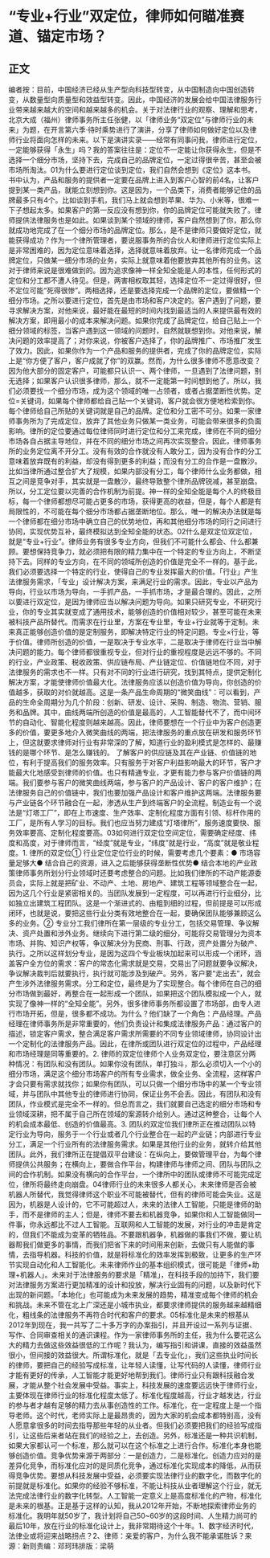 # “专业+行业”双定位，律师如何瞄准赛道、锚定市场？
## 正文
编者按：目前，中国经济已经从生产型向科技型转变，从中国制造向中国创造转变，从数量型向质量型和效益型转变。因此，中国经济的发展会给中国法律服务行业带来越来越大的空间和越来越多的机会。关于对法律行业的观察、理解和思考，北京大成（福州）律师事务所主任张健，以「律师业务“双定位”与律师行业的未来」为题，在开言第六季·待时乘势进行了演讲，分享了律师如何做好定位以及律师行业将面向怎样的未来。以下是演讲实录——经常有同事问我，律师进行定位，一定能够获得「永生」吗？我的答案往往是：定位不一定能让你获得永生，但是不选择一个细分市场，坚持下去，完成自己的品牌定位，一定过得很辛苦，甚至会被市场所淘汰。01为什么要进行定位谈到定位，我们自然会想到《定位》这本书。书中认为，产品和服务的提供者一定要在品牌上进入到客户心智的前4名，让客户提到某一类产品，就能立刻想到你。这是因为，一个品类下，消费者能够记住的品牌最多只有4个。比如谈到手机，我们马上就会想到苹果、华为、小米等，很难一下子想起太多。如果客户的第一反应没有想到你，你的品牌定位可能就失败了。律师提供法律服务也是如此。如果谈到某个领域的律师，客户自然想到了你，那么你就成功地完成了在一个细分市场的品牌定位。那么，是不是律师只要做好定位，就能获得成功？作为一个律所管理者，要说服事务所的合伙人和律师进行定位实际上是非常困难的，因为定位意味着选择，选择就意味着放弃。让一名律师完成一个品牌定位，只做某一细分市场的业务，实际上就意味着他要放弃其他所有的业务。这对于律师来说是很难做到的。因为追求像神一样全知全能是人的本性，任何形式的定位和分工都不遭人待见。但是，两害相权取其轻，选择定位不一定过得很好，但不定位可能“死得很惨”。两相选择，还是要选择完成一个品牌的定位，要做精一个细分市场。之所以要进行定位，首先是由市场和客户决定的。客户遇到了问题，要寻求解决方案，对他来说，最好能在最短的时间内找到最适当的人来提供最有效的解决方案，即用最小的成本来解决问题。如果你完成了品牌定位，给自己贴上一个细分领域的标签，当客户遇到这一领域的问题时，自然就联想到你。对他来说，解决问题的效率提高了；对你来说，你被客户选择了，你的品牌推广、市场推广发生了效力。因此，如果你作为一个产品和服务的提供者，完成了你的品牌定位，实际上是“你方便了客户，客户成就了你”的双赢。然而，为什么很多律师不愿意改变？因为他大部分的固定客户，可能都只认识一、两个律师，一旦遇到了法律问题，别无选择；如果客户认识很多律师，那么，就不一定能第一时间想到他了。所以，我们必须要找一个细分市场，成为这个领域的唯一占领者，或者占据垄断性优势。定位=关键词，如果每个律师都给自己贴一个关键词，客户就会很方便地检索到你。每个律师给自己所贴的关键词就是自己的品牌。定位和分工密不可分。如果一家律师事务所为了完成定位，放弃了其他业务只做某一类业务，可能会带来很多的负面影响。律所的定位要通过每位律师同时进行定位和分工来完成，律师在不同的细分市场各自占据主导地位，并在不同的细分市场之间再次实现整合。因此，律师事务所的业务定位离不开分工。没有有效的合作就没有人敢分工，因为没有合作的分工意味着放弃既有的利益，却没有得到更多的利益；而没有分工的合作是一盘散沙。比如当律所通过整合扩大了规模，如果内部没有分工，每个律师什么业务都做，相互之间是竞争对手，其实就是一盘散沙，最终导致整个律所品牌锐减，甚至崩盘。所以，分工定位要以完善的合作机制为前提。神一样的全知全能是每个人的终极目标，每一个律师都想尽可能占更多的市场，获得更高的收益，但是，每个人都是有局限性的，不可能在每个细分市场都占据垄断地位。那么，唯一的解决办法就是每一个律师都在细分市场中确立自己的优势地位，再和其他细分市场的同行之间进行协同，实现优势互补，最终模拟达到全知全能的状态。02什么是双定位双定位，就是“专业+行业”。律师业务有很多专业方向，但我们不可能什么都会、什么都兼顾。要想保持竞争力，就必须把有限的精力集中在一个特定的专业方向上，不断坚持下去。同样的专业方向，在不同的领域所创造的价值是完全不一样的。基于此，我们必须要选择一个特定的行业，使得自己的专业发挥最大的价值。「行业」产生法律服务需求，「专业」设计解决方案，来满足行业的需求。因此，专业以产品为导向，行业以市场为导向，一手抓产品，一手抓市场，才是最合理的。因此，之所以要进行双定位，是因为律师应当以解决问题为导向。如果只研究专业，不研究行业，你的专业其实就变成了通用技术，能够创造的价值相对较少，甚至可能在未来被科技产品所替代。而需求在行业里，方案在专业里，专业+行业就等于定制。未来真正能够创造价值的是定制服务，即解决特定行业的特定问题。专业×行业，等于价值。律师所创造的价值，一是取决于专业水平，二是取决于律师在行业当中解决问题的能力。每个律师都很重视专业，但对行业的重视程度是远远不够的。不同的行业，产业政策、税收政策、供应链布局、产业链定位、价值链地位不同，对于法律服务的需求也不一样。只有对不同的行业进行研究，找到其特点，提供定制化解决方案，才能使律师价值最大化。法律服务应该以创造价值为导向，你创造的价值越多，获取的对价就越高。这是一条产品生命周期的“微笑曲线”：可以看到，产品的生命全周期分为几个阶段：创新、研发、设计、采购、制造、物流、营销、服务和品牌。其中，曲线两端所创造的价值是最高的，人工智能替代不了，而中间环节的自动化、智能化程度则越来越高。因此，律师要想在一个行业中为客户创造更多的价值，要更多地介入微笑曲线的两端，把法律服务的重点放在研发和服务环节上，但这就要求律师对行业有非常深的了解，知道行业的盈利模式是怎样的、最赚钱的是哪个环节、是怎么赚钱的。 了解客户的供应链及其在产业链、价值链的地位，有利于提高我们的服务效率。只有服务于对客户利益影响最大的环节，客户才能最大化地感受到律师的价值。也只有精通专业，才更有能力参与客户价值链的两端。我们要参与客户的微笑曲线两端，参与客户的产品设计、客户的客户维护；在法律服务自己的价值链中，我们也要加强产品设计和客户维护这两端。法律服务要与产业链各个环节融合在一起，渗透从生产到终端客户的全流程。制造业有一个说法是“灯塔工厂”，即在上市速度、生产效率、定制化程度方面有引领、标杆作用的工厂，是所有人学习的目标。我们也应当努力建成“灯塔律所”，服务速度要快、服务效率要高、定制化程度要高。03如何进行双定位空间定位，需要确定经度、纬度和高度，对于律师而言，“经度”就是专业，“纬度”就是行业，“高度”就是敬业程度。1. 律所的双定位① 行业定位定位行业的时候，需要考虑几个要素：● 市场容量足够大● 结合自己的资源，进入之后能够获得垄断性优势● 结合本地的产业政策律师事务所划分行业领域时还要考虑整合的问题。比如我们律所的不动产能源委员会，实际上就是把矿业、不动产、土地、房地产、建筑工程等领域整合在一起，因为这几个行业是紧密相关的。当团队发展到一定程度，可以再进行行业细分，比如独立出建筑工程团队。这是一个渐进式的、由粗到细的过程，但前提是可以形成闭环，也就是说，要把这些行业分类有效地整合在一起，要确保团队能够兼顾这么多的业务。② 专业分工我们律所在第一层级的专业分工，包括交易管理、争议解决、资产处置和涉外业务。继续向下进行第二级的细分，可能将交易管理分为资本市场、并购、知识产权等，争议解决分为民商、刑事、行政，资产处置分为破产、执行。之所以这样划分专业，是因为这四个专业板块加起来可以形成一个闭环，涵盖客户全方位的需求：客户的常态化需求就是交易，交易出了问题就要争议解决，争议解决裁判后就要执行，执行就可能涉及到破产。另外，客户要“走出去”，就会产生涉外法律服务需求。分工和定位，最终是为了实现整合。每个律师在自己的细分市场做到最好，再整合在一起形成一个团队，如果把这个团队模拟成一个人，就实现了像神一样的“全知全能”。另外，很多律师事务所都设置了市场部，由专人进行市场开拓，但是，很多都不成功。为什么？他们缺了一个角色：产品经理。产品经理在律师事务所是非常重要的，他们负责设计和集成法律服务产品：通过客户的描述，锁定客户需求，整合满足客户需求所需要的不同专业领域律师，协同设计出一个定制化的法律服务产品。因此，在律所或团队进行双定位的过程中，产品经理和市场经理是同等重要的。2. 律师的双定位律师个人业务双定位，要注意区分两种情况：有团队和没有团队。如果你没有团队，单打独斗，那么必须切入一个小的细分市场，满足这个细分市场客户的所有专业需求，做全业务、全流程，这样客户才会只要有需求就找你；如果你有团队，可以只做一个细分市场中的某一个专业领域，并与团队中其他专业的律师进行协同，保证业务不会丢。因此，有团队和没有团队，作业模式是完全不一样的。但总而言之，我们就要自己选定的细分市场和专业领域深耕，把不属于自己所在领域的案源转介给别人。通过这种整合，让每个人的机会成本最低、创造的价值最高。3. 团队的双定位我们律所正在推动团队以特定行业为导向，服务于一个行业或者几个行业整合在一起的产业链；内部进行专业分工，满足一个行业所有的法律服务需求。如果是其他行业的业务，就转介给其他团队。此外，我们律所正在提倡双平台建设：在纵向上，要做管理平台，为每个律师提供公共服务；在横向上，要做合作平台，构建律师与律师之间、团队与团队之间的合作机制。如果没有横向的合作平台，一个律所中的团队或律师不可能完成定位，律所将最终走向崩盘。04律师行业的未来很多人都关心，未来律师是否会被机器人所替代，我觉得律师这个职业不可能被替代，但有的律师可能会失业。这是因为，机器是人设计的，它不可能超过人，未来的法律人工智能，只能是律师的助手，而不是律师的主人；但是，律师不要去和机器竞争，如果你和人工智能做同一件事，你永远都比不过人工智能。互联网和人工智能的发展，对行业的冲击是肯定的，但我们不能成为变革的牺牲品。不要跟机器争，机器做的事我们不做，要让机器帮我们做更多的事情，而我们把省下来的时间用来创新，去做只有人能做的事情，去指导机器。科技的价值，就是将标准化的效率发挥到极致，让更多的生产环节实现自动化和人工智能化。未来律师作业的基本组织模式，很可能是「律师+助理+机器人」。未来对于法律服务的要求是「精准」，在科技手段的加持下，我们要对法律服务方案进行更加精准的设计和投放，解决行业固有的问题，以及新时代下出现的新问题。「本地化」也可能成为未来发展的趋势，精准变成每个律师的机会和挑战。未来不管在北上广深还是小城市执业，都要求律师提供的服务越来越精细化，粗线条的法律服务不再符合时代和客户的要求。05标准化是未来的根基从2012年到现在，我一共写了二十多万字的办案指引，并且开设过一系列与证据、写作、合同审查相关的通识课程。作为一家律师事务所的主任，我为什么要花这么大的精力去做这些效益很低的工作呢？我认为，编写指引和讲课，直接的效益虽然很小，但间接的效益很大。所谓标准化，就是「去专业化」，我们这些执业时间长的律师，要把自己的经验写成标准，让年轻人读懂，让写代码的人读懂，律师行业才能有更好的传承，人工智能才能更好地帮到我们。律师行业只有跟科技融合发展，才能从整个社会发展中受益。事实上，科技发展的速度要远远快于律师行业，主要体现在律师行业的标准化程度太低了。标准化程度越高，行业才越发达，行业的参与者才越有足够的精力去从事创造性的工作。标准化，在一定程度上是一个指导老师。这个时代，老师实际上是最昂贵的，因为大家的机会成本都特别高，没有人愿意拿很多的时间去指导那些年轻的从业者。但我们必须要把我们的经验写成指引，让这些后来者站在我们的经验之上，去创造。另外，标准还是一种共识机制，如果大家都认可一个标准，那么就可以在这个标准之上进行合作。标准化本身也能够创造价值。竞争优势来源于两部分：一是创造力，二是标准化。创造力应对的是差异化竞争，而标准化应对的是同质化竞争，通过标准化实现成本的降低，从而获得竞争优势。要想从科技发展中受益，必须要实现法律行业的数字化，而数字化的前提就是标准化。如果你的经验不够标准，不能让科技从业者理解这个行业，就无法完成法律行业的数字化转型。人工智能一定意义上是高度标准化的产物，标准化是未来的根基。正是基于这样的认知，我从2012年开始，不断地探索律师业务的标准化。我明年就50岁了，我计划将自己50~60岁的这段时间、人生精力尚可的最后10年，放在行业的标准化设计上，我非常期待这个十年。1、数字经济时代，法律业或将迎来战略拐点？2、律师：亲爱的客户，为什么我不能承诺胜诉？来源：新则责编：邓珂玮排版：梁萌
